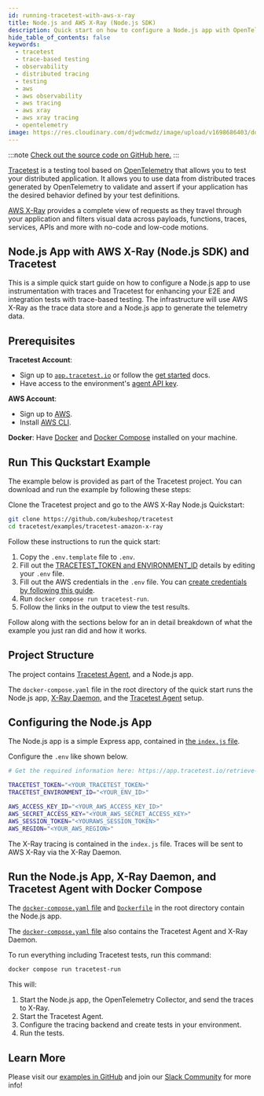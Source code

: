 ```yaml
---
id: running-tracetest-with-aws-x-ray
title: Node.js and AWS X-Ray (Node.js SDK)
description: Quick start on how to configure a Node.js app with OpenTelemetry traces, AWS X-Ray as a trace data store, and Tracetest for enhancing your E2E and integration tests with trace-based testing.
hide_table_of_contents: false
keywords:
  - tracetest
  - trace-based testing
  - observability
  - distributed tracing
  - testing
  - aws
  - aws observability
  - aws tracing
  - aws xray
  - aws xray tracing
  - opentelemetry
image: https://res.cloudinary.com/djwdcmwdz/image/upload/v1698686403/docs/Blog_Thumbnail_14_rsvkmo.jpg
---
```


:::note
[Check out the source code on GitHub here.](https://github.com/kubeshop/tracetest/tree/main/examples/tracetest-amazon-x-ray)
:::

[Tracetest](https://tracetest.io/) is a testing tool based on [OpenTelemetry](https://opentelemetry.io/) that allows you to test your distributed application. It allows you to use data from distributed traces generated by OpenTelemetry to validate and assert if your application has the desired behavior defined by your test definitions.

[AWS X-Ray](https://aws.amazon.com/xray/) provides a complete view of requests as they travel through your application and filters visual data across payloads, functions, traces, services, APIs and more with no-code and low-code motions.

## Node.js App with AWS X-Ray (Node.js SDK) and Tracetest

This is a simple quick start guide on how to configure a Node.js app to use instrumentation with traces and Tracetest for enhancing your E2E and integration tests with trace-based testing. The infrastructure will use AWS X-Ray as the trace data store and a Node.js app to generate the telemetry data.

## Prerequisites

**Tracetest Account**:

- Sign up to [`app.tracetest.io`](https://app.tracetest.io) or follow the [get started](/getting-started/installation) docs.
- Have access to the environment's [agent API key](https://app.tracetest.io/retrieve-token).

**AWS Account**:

- Sign up to [AWS](https://aws.amazon.com/).
- Install [AWS CLI](https://docs.aws.amazon.com/cli/latest/userguide/getting-started-install.html).

**Docker**: Have [Docker](https://docs.docker.com/get-docker/) and [Docker Compose](https://docs.docker.com/compose/install/) installed on your machine.

## Run This Quckstart Example

The example below is provided as part of the Tracetest project. You can download and run the example by following these steps:

Clone the Tracetest project and go to the AWS X-Ray Node.js Quickstart:

```bash
git clone https://github.com/kubeshop/tracetest
cd tracetest/examples/tracetest-amazon-x-ray
```

Follow these instructions to run the quick start:

1. Copy the `.env.template` file to `.env`.
2. Fill out the [TRACETEST_TOKEN and ENVIRONMENT_ID](https://app.tracetest.io/retrieve-token) details by editing your `.env` file.
3. Fill out the AWS credentials in the `.env` file. You can [create credentials by following this guide](/configuration/connecting-to-data-stores/awsxray).
4. Run `docker compose run tracetest-run`.
5. Follow the links in the output to view the test results.

Follow along with the sections below for an in detail breakdown of what the example you just ran did and how it works.

## Project Structure

The project contains [Tracetest Agent](/getting-started/installation#install-the-tracetest-agent), and a Node.js app.

The `docker-compose.yaml` file in the root directory of the quick start runs the Node.js app, [X-Ray Daemon](https://docs.aws.amazon.com/xray/latest/devguide/xray-daemon.html), and the [Tracetest Agent](/concepts/agent) setup.

## Configuring the Node.js App

The Node.js app is a simple Express app, contained in [the `index.js` file](https://github.com/kubeshop/tracetest/blob/main/examples/tracetest-amazon-x-ray/src/index.js).

Configure the `.env` like shown below.

```bash
# Get the required information here: https://app.tracetest.io/retrieve-token

TRACETEST_TOKEN="<YOUR_TRACETEST_TOKEN>"
TRACETEST_ENVIRONMENT_ID="<YOUR_ENV_ID>"

AWS_ACCESS_KEY_ID="<YOUR_AWS_ACCESS_KEY_ID>"
AWS_SECRET_ACCESS_KEY="<YOUR_AWS_SECRET_ACCESS_KEY>"
AWS_SESSION_TOKEN="<YOURAWS_SESSION_TOKEN>"
AWS_REGION="<YOUR_AWS_REGION>"
```

The X-Ray tracing is contained in the `index.js` file. Traces will be sent to AWS X-Ray via the X-Ray Daemon.

## Run the Node.js App, X-Ray Daemon, and Tracetest Agent with Docker Compose

The [`docker-compose.yaml` file](https://github.com/kubeshop/tracetest/blob/main/examples/tracetest-amazon-x-ray/docker-compose.yaml) and [`Dockerfile`](https://github.com/kubeshop/tracetest/blob/main/examples/tracetest-amazon-x-ray/Dockerfile) in the root directory contain the Node.js app.

The [`docker-compose.yaml` file](https://github.com/kubeshop/tracetest/blob/main/examples/tracetest-amazon-x-ray/docker-compose.yaml) also contains the Tracetest Agent and X-Ray Daemon.

To run everything including Tracetest tests, run this command:

```bash
docker compose run tracetest-run
```

This will:
1. Start the Node.js app, the OpenTelemetry Collector, and send the traces to X-Ray.
2. Start the Tracetest Agent.
3. Configure the tracing backend and create tests in your environment.
4. Run the tests.

## Learn More

Please visit our [examples in GitHub](https://github.com/kubeshop/tracetest/tree/main/examples) and join our [Slack Community](https://dub.sh/tracetest-community) for more info!
